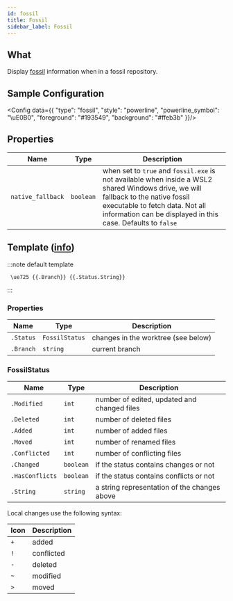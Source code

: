 ```yaml
---
id: fossil
title: Fossil
sidebar_label: Fossil
---
```


## What

Display [fossil][fossil] information when in a fossil repository.

## Sample Configuration


<Config data={{
  "type": "fossil",
  "style": "powerline",
  "powerline_symbol": "\uE0B0",
  "foreground": "#193549",
  "background": "#ffeb3b"
}}/>

## Properties

| Name              | Type      | Description                                                                                                                                                                                                                          |
| ----------------- | --------- | ------------------------------------------------------------------------------------------------------------------------------------------------------------------------------------------------------------------------------------ |
| `native_fallback` | `boolean` | when set to `true` and `fossil.exe` is not available when inside a WSL2 shared Windows drive, we will fallback to the native fossil executable to fetch data. Not all information can be displayed in this case. Defaults to `false` |

## Template ([info][templates])

:::note default template

```template
 \ue725 {{.Branch}} {{.Status.String}}
```

:::

### Properties

| Name      | Type           | Description                         |
| --------- | -------------- | ----------------------------------- |
| `.Status` | `FossilStatus` | changes in the worktree (see below) |
| `.Branch` | `string`       | current branch                      |

### FossilStatus

| Name            | Type      | Description                                  |
| --------------- | --------- | -------------------------------------------- |
| `.Modified`     | `int`     | number of edited, updated and changed files  |
| `.Deleted`      | `int`     | number of deleted files                      |
| `.Added`        | `int`     | number of added files                        |
| `.Moved`        | `int`     | number of renamed files                      |
| `.Conflicted`   | `int`     | number of conflicting files                  |
| `.Changed`      | `boolean` | if the status contains changes or not        |
| `.HasConflicts` | `boolean` | if the status contains conflicts or not      |
| `.String`       | `string`  | a string representation of the changes above |

Local changes use the following syntax:

| Icon | Description |
| ---- | ----------- |
| `+`  | added       |
| `!`  | conflicted  |
| `-`  | deleted     |
| `~`  | modified    |
| `>`  | moved       |

[fossil]: https://fossil-scm.org
[templates]: /docs/config-templates
[hyperlinks]: /docs/config-templates#custom
